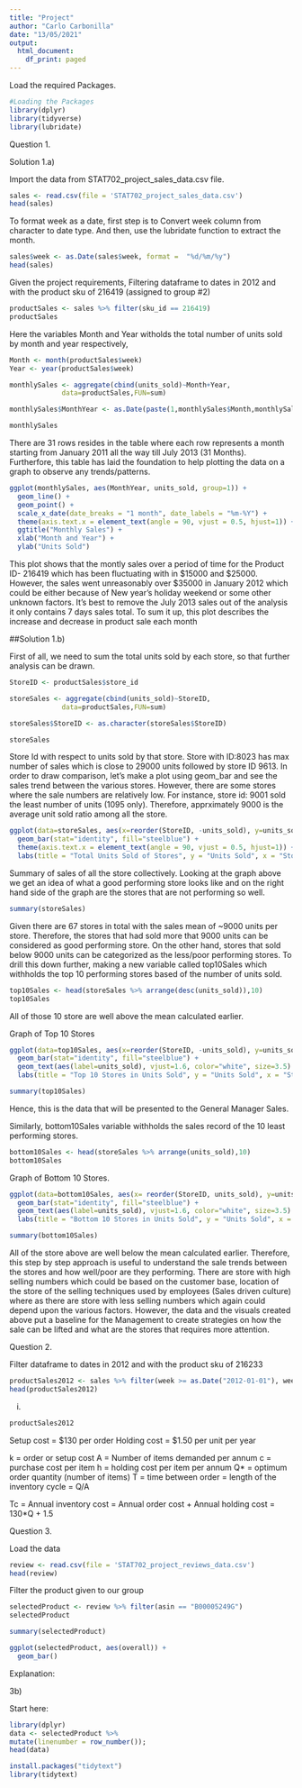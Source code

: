 ```yaml
---
title: "Project"
author: "Carlo Carbonilla"
date: "13/05/2021"
output:
  html_document:
    df_print: paged
---
```


Load the required Packages.

```r
#Loading the Packages
library(dplyr)
library(tidyverse)
library(lubridate)
```

Question 1. 

Solution 1.a) 

Import the data from STAT702_project_sales_data.csv file.

```r
sales <- read.csv(file = 'STAT702_project_sales_data.csv')
head(sales)
```

To format week as a date, first step is to Convert week column from character to date type.
And then, use the lubridate function to extract the month.

```r
sales$week <- as.Date(sales$week, format =  "%d/%m/%y")
head(sales)
```

Given the project requirements, Filtering dataframe to dates in 2012 and with the product sku of 216419 (assigned to group #2)

```r
productSales <- sales %>% filter(sku_id == 216419)
productSales
```

Here the variables Month and Year witholds the total number of units sold by month and year respectively,

```r
Month <- month(productSales$week)
Year <- year(productSales$week)

monthlySales <- aggregate(cbind(units_sold)~Month+Year,
             data=productSales,FUN=sum)

monthlySales$MonthYear <- as.Date(paste(1,monthlySales$Month,monthlySales$Year,sep="/"), format="%d/%m/%Y")

monthlySales
```

There are 31 rows resides in the table where each row represents a month starting from January 2011 all the way till July 2013 (31 Months).
Furtherfore, this table has laid the foundation to help plotting the data on a graph to observe any trends/patterns. 

```r
ggplot(monthlySales, aes(MonthYear, units_sold, group=1)) + 
  geom_line() +
  geom_point() +
  scale_x_date(date_breaks = "1 month", date_labels = "%m-%Y") +
  theme(axis.text.x = element_text(angle = 90, vjust = 0.5, hjust=1)) +
  ggtitle("Monthly Sales") +
  xlab("Month and Year") +
  ylab("Units Sold")
```


This plot shows that the montly sales over a period of time for the Product ID- 216419 which has been fluctuating with in \$15000 and \$25000. However, the sales went unreasonably over $35000 in January 2012 which could be either because of New year's holiday weekend or some other unknown factors. It's best to remove the July 2013 sales out of the analysis it only contains 7 days sales total. 
To sum it up, this plot describes the increase and decrease in product sale each month



##Solution 1.b) 

First of all, we need to sum the total units sold by each store, so that further analysis can be drawn.

```r
StoreID <- productSales$store_id

storeSales <- aggregate(cbind(units_sold)~StoreID,
             data=productSales,FUN=sum)

storeSales$StoreID <- as.character(storeSales$StoreID)

storeSales
```

Store Id with respect to units sold by that store. Store with ID:8023 has max number of sales which is close to 29000 units followed by store ID 9613.
In order to draw comparison, let's make a plot using geom_bar and see the sales trend between the various stores. However, there are some stores where the sale numbers are relatively low. For instance, store id: 9001 sold the least number of units (1095 only). Therefore, apprximately 9000 is the average unit sold ratio among all the store. 

```r
ggplot(data=storeSales, aes(x=reorder(StoreID, -units_sold), y=units_sold)) +
  geom_bar(stat="identity", fill="steelblue") +
  theme(axis.text.x = element_text(angle = 90, vjust = 0.5, hjust=1)) +
  labs(title = "Total Units Sold of Stores", y = "Units Sold", x = "Store ID")
```

Summary of sales of all the store collectively. Looking at the graph above we get an idea of what a good performing store looks like and on the right hand side of the graph are the stores that are not performing so well. 

```r
summary(storeSales)
```

Given there are 67 stores in total with the sales mean of ~9000 units per store. Therefore, the stores that had sold more that 9000 units can be considered as good performing store. On the other hand, stores that sold below 9000 units can be categorized as the less/poor performing stores.
To drill this down further, making a new variable called top10Sales which withholds the top 10 performing stores based of the number of units sold.

```r
top10Sales <- head(storeSales %>% arrange(desc(units_sold)),10)
top10Sales
```

All of those 10 store are well above the mean calculated earlier.

Graph of Top 10 Stores

```r
ggplot(data=top10Sales, aes(x=reorder(StoreID, -units_sold), y=units_sold)) +
  geom_bar(stat="identity", fill="steelblue") +
  geom_text(aes(label=units_sold), vjust=1.6, color="white", size=3.5) +
  labs(title = "Top 10 Stores in Units Sold", y = "Units Sold", x = "Store ID")
```
```r
summary(top10Sales)
```

Hence, this is the data that will be presented to the General Manager Sales.

Similarly, bottom10Sales variable withholds the sales record of the 10 least performing stores. 

```r
bottom10Sales <- head(storeSales %>% arrange(units_sold),10)
bottom10Sales
```

Graph of Bottom 10 Stores.

```r
ggplot(data=bottom10Sales, aes(x= reorder(StoreID, units_sold), y=units_sold)) +
  geom_bar(stat="identity", fill="steelblue") +
  geom_text(aes(label=units_sold), vjust=1.6, color="white", size=3.5) +
  labs(title = "Bottom 10 Stores in Units Sold", y = "Units Sold", x = "Store ID")
```
```r
summary(bottom10Sales)
```

All of the store above are well below the mean calculated earlier. Therefore, this step by step approach is useful to understand the sale trends between the stores and how well/poor are they performing. There are store with high selling numbers which could be based on the customer base, location of the store of the selling techniques used by employees (Sales driven culture) where as there are store with less selling numbers which again could depend upon the various factors. 
However, the data and the visuals created above put a baseline for the Management to create strategies on how the sale can be lifted and what are the stores that requires  more attention.



Question 2.

Filter dataframe to dates in 2012 and with the product sku of 216233
```r
productSales2012 <- sales %>% filter(week >= as.Date("2012-01-01"), week <= as.Date("2012-12-31"), sku_id == 216233)
head(productSales2012)
```

i.
```r
productSales2012
```

Setup cost = $130 per order
Holding cost = $1.50 per unit per year

k = order or setup cost
A = Number of items demanded per annum
c = purchase cost per item
h = holding cost per item per annum
Q* = optimum order quantity (number of items)
T = time between order = length of the inventory cycle = Q/A


Tc = Annual inventory cost = Annual order cost + Annual holding cost
   = 130*Q + 1.5






Question 3.

Load the data

```r
review <- read.csv(file = 'STAT702_project_reviews_data.csv')
head(review)
```

Filter the product given to our group

```r
selectedProduct <- review %>% filter(asin == "B00005249G")
selectedProduct
```

```r
summary(selectedProduct)
```


```r
ggplot(selectedProduct, aes(overall)) + 
  geom_bar() 
```


Explanation:



3b)

Start here:


```r
library(dplyr)
data <- selectedProduct %>%
mutate(linenumber = row_number());
head(data)
```


```r
install.packages("tidytext")
library(tidytext)
```

```r

```

